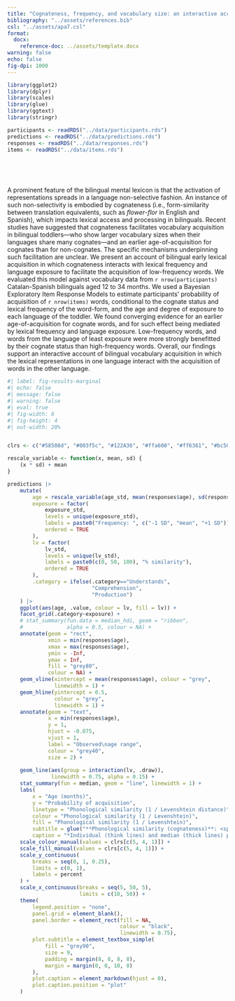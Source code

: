 ```yaml
---
title: "Cognateness, frequency, and vocabulary size: an interactive account of bilingual lexical acquisition"
bibliography: "../assets/references.bib"
csl: "../assets/apa7.csl"
format:
  docx: 
    reference-doc: ../assets/template.docx
warning: false
echo: false
fig-dpi: 1000
---
```


```r
library(ggplot2)
library(dplyr)
library(scales)
library(glue)
library(ggtext)
library(stringr)

participants <- readRDS("../data/participants.rds")
predictions <- readRDS("../data/predictions.rds")
responses <- readRDS("../data/responses.rds")
items <- readRDS("../data/items.rds")

```

<br>

<br>

A prominent feature of the bilingual mental lexicon is that the activation of representations spreads in a language non-selective fashion. An instance of such non-selectivity is embodied by cognateness (i.e., form-similarity between translation equivalents, such as *flower*-*flor* in English and Spanish), which impacts lexical access and processing in bilinguals. Recent studies have suggested that cognateness facilitates vocabulary acquisition in bilingual toddlers---who show larger vocabulary sizes when their languages share many cognates---and an earlier age-of-acquisition for cognates than for non-cognates. The specific mechanisms underpinning such facilitation are unclear. We present an account of bilingual early lexical acquisition in which cognateness interacts with lexical frequency and language exposure to facilitate the acquisition of low-frequency words. We evaluated this model against vocabulary data from `r nrow(participants)` Catalan-Spanish bilinguals aged 12 to 34 months. We used a Bayesian Exploratory Item Response Models to estimate participants’ probability of acquisition of `r nrow(items)` words, conditional to the cognate status and lexical frequency of the word-form, and the age and degree of exposure to each language of the toddler. We found converging evidence for an earlier age-of-acquisition for cognate words, and for such effect being mediated by lexical frequency and language exposure. Low-frequency words, and words from the language of least exposure were more strongly benefitted by their cognate status than high-frequency words. Overall, our findings support an interactive account of bilingual vocabulary acquisition in which the lexical representations in one language interact with the acquisition of words in the other language.


```r
#| label: fig-results-marginal
#| echo: false
#| message: false
#| warning: false
#| eval: true
#| fig-width: 6
#| fig-height: 4
#| out-width: 20%


clrs <- c("#58508d", "#003f5c", "#122A36", "#ffa600", "#ff6361", "#bc5090")

rescale_variable <- function(x, mean, sd) {
    (x * sd) + mean
}

predictions |> 
    mutate(
        age = rescale_variable(age_std, mean(responses$age), sd(responses$age)),
        exposure = factor(
            exposure_std,
            levels = unique(exposure_std),
            labels = paste0("Frequency: ", c("-1 SD", "mean", "+1 SD")),
            ordered = TRUE
        ),
        lv = factor(
            lv_std,
            levels = unique(lv_std),
            labels = paste0(c(0, 50, 100), "% similarity"),
            ordered = TRUE
        ),
        .category = ifelse(.category=="Understands",
                           "Comprehension", 
                           "Production")
    ) |> 
    ggplot(aes(age, .value, colour = lv, fill = lv)) +
    facet_grid(.category~exposure) +
    # stat_summary(fun.data = median_hdi, geom = "ribbon",
    #              alpha = 0.5, colour = NA) +
    annotate(geom = "rect",
             xmin = min(responses$age),
             xmax = max(responses$age),
             ymin = -Inf,
             ymax = Inf,
             fill = "grey80",
             colour = NA) +
    geom_vline(xintercept = mean(responses$age), colour = "grey",
               linewidth = 1) +
    geom_hline(yintercept = 0.5,
               colour = "grey",
               linewidth = 1) +
    annotate(geom = "text",
             x = min(responses$age),
             y = 1,
             hjust = -0.075,
             vjust = 1,
             label = "Observed\nage range",
             colour = "grey40",
             size = 2) +
    
    geom_line(aes(group = interaction(lv, .draw)),
              linewidth = 0.75, alpha = 0.15) +
    stat_summary(fun = median, geom = "line", linewidth = 1) +
    labs(
        x = "Age (months)",
        y = "Probability of acquisition",
        linetype = "Phonological similarity (1 / Levenshtein distance)",
        colour = "Phonological similarity (1 / Levenshtein)",
        fill = "Phonological similarity (1 / Levenshtein)",
        subtitle = glue("**Phonological similarity (cognateness)**: <span style = 'color:{clrs[1]};'>100% similarity</span> <span style = 'color:{clrs[4]};'>50% similarity</span> <span style = 'color:{clrs[5]};'>0% similarity</span>"),
        caption = "*Individual (think lines) and median (thick lines) posterior predictions from the Bayesian IRT model*.") +
    scale_colour_manual(values = clrs[c(5, 4, 1)]) +
    scale_fill_manual(values = clrs[c(5, 4, 1)]) +
    scale_y_continuous(
        breaks = seq(0, 1, 0.25),
        limits = c(0, 1),
        labels = percent
    ) +
    scale_x_continuous(breaks = seq(5, 50, 5),
                       limits = c(10, 50)) +
    theme(
        legend.position = "none",
        panel.grid = element_blank(),
        panel.border = element_rect(fill = NA, 
                                    colour = "black", 
                                    linewidth = 0.75),
        plot.subtitle = element_textbox_simple(
            fill = "grey90",
            size = 9,
            padding = margin(8, 8, 8, 8),
            margin = margin(0, 0, 10, 0)
        ),
        plot.caption = element_markdown(hjust = 0),
        plot.caption.position = "plot"
    )
```

